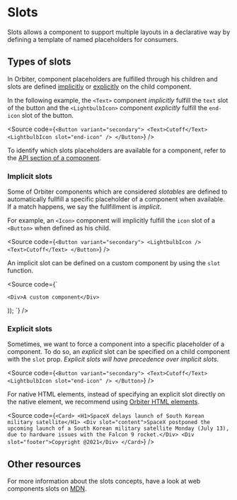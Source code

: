 
<Meta
    title="Features/Slots"
    id="slots"
/>

# Slots

Slots allows a component to support multiple layouts in a declarative way by defining a template of named placeholders for consumers.

## Types of slots

In Orbiter, component placeholders are fulfilled through his children and slots are defined [implicitly](#implicit-slots) or [explicitly](#explicit-slots) on the child component.

In the following example, the `<Text>` component *implicitly* fulfill the `text` slot of the button and the `<LightbulbIcon>` component *explicitly* fulfill the `end-icon` slot of the button.

<Source code={`
<Button variant="secondary">
    <Text>Cutoff</Text>
    <LightbulbIcon slot="end-icon" />
</Button>
`} />

To identify which slots placeholders are available for a component, refer to the [API section of a component](?path=/docs/button--default-story#button-1).

### Implicit slots

Some of Orbiter components which are considered *slotables* are defined to automatically fullfill a specific placeholder of a component when available. If a match happens, we say the fullfillment is *implicit*.

For example, an `<Icon>` component will implicitly fulfill the `icon` slot of a `<Button>` when defined as his child.

<Source code={`
<Button variant="secondary">
    <LightbulbIcon />
    <Text>Cutoff</Text>
</Button>
`} />


An implicit slot can be defined on a custom component by using the `slot` function.

<Source code={`

    <Div>A custom component</Div>
));
`} />

### Explicit slots

Sometimes, we want to force a component into a specific placeholder of a component. To do so, an *explicit* slot can be specified on a child component with the `slot` prop. *Explicit slots will have precedence over implicit slots*.

<Source code={`
<Button variant="secondary">
    <Text>Cutoff</Text>
    <LightbulbIcon slot="end-icon" />
</Button>
`} />


For native HTML elements, instead of specifying an explicit slot directly on the native element, we recommend using [Orbiter HTML elements](?path=/docs/html-anchor--example).

<Source code={`
<Card>
    <H1>SpaceX delays launch of South Korean military satellite</H1>
    <Div slot="content">SpaceX postponed the upcoming launch of a South Korean military satellite Monday (July 13), due to hardware issues with the Falcon 9 rocket.</Div>
    <Div slot="footer">Copyright @2021</Div>
</Card>
`} />

## Other resources

For more information about the slots concepts, have a look at web components slots on [MDN](https://developer.mozilla.org/en-US/docs/Web/Web_Components/Using_templates_and_slots#adding_flexibility_with_slots).


